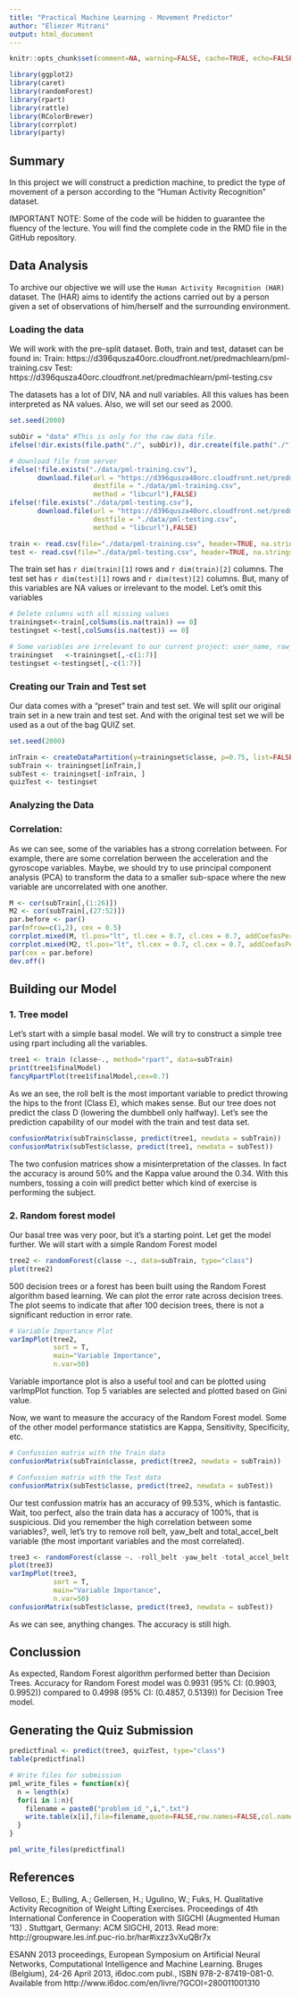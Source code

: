```yaml
---
title: "Practical Machine Learning - Movement Predictor"
author: "Eliezer Mitrani"
output: html_document
---
```


``` r
knitr::opts_chunk$set(comment=NA, warning=FALSE, cache=TRUE, echo=FALSE)
```

```r
library(ggplot2)
library(caret)
library(randomForest)
library(rpart) 
library(rattle)
library(RColorBrewer)
library(corrplot)
library(party)
```

## Summary

In this project we will construct a prediction machine, to predict the type of movement of a person according to the "Human Activity Recognition" dataset.

IMPORTANT NOTE: Some of the code will be hidden to guarantee the fluency of the lecture. You will find the complete code in the RMD file in the GitHub repository.

## Data Analysis

To archive our objective we will use the `Human Activity Recognition (HAR)` dataset. The (HAR) aims to identify the actions carried out by a person given a set of observations of him/herself and the surrounding environment.

### Loading the data

We will work with the pre-split dataset. Both, train and test, dataset can be found in:
Train: https://d396qusza40orc.cloudfront.net/predmachlearn/pml-training.csv
Test: https://d396qusza40orc.cloudfront.net/predmachlearn/pml-testing.csv

The datasets has a lot of DIV, NA and null variables. All this values has been interpreted as NA values. Also, we will set our seed as 2000.

```r

set.seed(2000)

subDir = "data" #This is only for the raw data file.
ifelse(!dir.exists(file.path("./", subDir)), dir.create(file.path("./", subDir)), FALSE) #this checks and create the data folder

# download file from server
ifelse(!file.exists("./data/pml-training.csv"),
       download.file(url = "https://d396qusza40orc.cloudfront.net/predmachlearn/pml-training.csv",
                     destfile = "./data/pml-training.csv",
                     method = "libcurl"),FALSE)
ifelse(!file.exists("./data/pml-testing.csv"),
       download.file(url = "https://d396qusza40orc.cloudfront.net/predmachlearn/pml-testing.csv",
                     destfile = "./data/pml-testing.csv",
                     method = "libcurl"),FALSE)

train <- read.csv(file="./data/pml-training.csv", header=TRUE, na.strings=c("NA","#DIV/0!", ""))
test <- read.csv(file="./data/pml-testing.csv", header=TRUE, na.strings=c("NA","#DIV/0!", ""))
```

The train set has `r dim(train)[1]` rows and `r dim(train)[2]` columns. The test set has `r dim(test)[1]` rows and `r dim(test)[2]` columns. But, many of this variables are NA values or irrelevant to the model. Let's omit this variables 


```r
# Delete columns with all missing values
trainingset<-train[,colSums(is.na(train)) == 0]
testingset <-test[,colSums(is.na(test)) == 0]

# Some variables are irrelevant to our current project: user_name, raw_timestamp_part_1, raw_timestamp_part_,2 cvtd_timestamp, new_window, and  num_window (columns 1 to 7). We can delete these variables.
trainingset   <-trainingset[,-c(1:7)]
testingset <-testingset[,-c(1:7)]
```

### Creating our Train and Test set

Our data comes with a "preset" train and test set. We will split our original train set in a new train and test set. And with the original test set we will be used as a out of the bag QUIZ set.

```r
set.seed(2000)

inTrain <- createDataPartition(y=trainingset$classe, p=0.75, list=FALSE)
subTrain <- trainingset[inTrain,] 
subTest <- trainingset[-inTrain, ]
quizTest <- testingset

```

### Analyzing the Data

### Correlation:

As we can see, some of the variables has a strong correlation between. For example, there are some correlation berween the acceleration and the gyroscope variables. Maybe, we should try to use principal component analysis (PCA) to transform the data to a smaller sub-space where the new variable are uncorrelated with one another. 

```r
M <- cor(subTrain[,(1:26)])
M2 <- cor(subTrain[,(27:52)])
par.before <- par()
par(mfrow=c(1,2), cex = 0.5)
corrplot.mixed(M, tl.pos="lt", tl.cex = 0.7, cl.cex = 0.7, addCoefasPercent = TRUE)
corrplot.mixed(M2, tl.pos="lt", tl.cex = 0.7, cl.cex = 0.7, addCoefasPercent = TRUE)
par(cex = par.before)
dev.off()
```

## Building our Model

### 1. Tree model

Let's start with a simple basal model. We will try to construct a simple tree using rpart including all the variables.

```r
tree1 <- train (classe~., method="rpart", data=subTrain)
print(tree1$finalModel)
fancyRpartPlot(tree1$finalModel,cex=0.7)
```

As we an see, the roll belt is the most important variable to predict throwing the hips to the front (Class E), which makes sense. But our tree does not predict the class D (lowering the dumbbell only halfway). Let's see the prediction capability of our model with the train and test data set.

```r
confusionMatrix(subTrain$classe, predict(tree1, newdata = subTrain))
confusionMatrix(subTest$classe, predict(tree1, newdata = subTest))
```

The two confusion matrices show a misinterpretation of the classes. In fact the accuracy is around 50% and the Kappa value around the 0.34. With this numbers, tossing a coin will predict better which kind of exercise is performing the subject.

### 2. Random forest model

Our basal tree was very poor, but it's a starting point. Let get the model further. We will start with a simple Random Forest model

```r
tree2 <- randomForest(classe ~., data=subTrain, type="class")
plot(tree2)
```

500 decision trees or a forest has been built using the Random Forest algorithm based learning. We can plot the error rate across decision trees. The plot seems to indicate that after 100 decision trees, there is not a significant reduction in error rate.

```r
# Variable Importance Plot
varImpPlot(tree2,
           sort = T,
           main="Variable Importance",
           n.var=50)
```

Variable importance plot is also a useful tool and can be plotted using varImpPlot function. Top 5 variables are selected and plotted based on Gini value.

Now, we want to measure the accuracy of the Random Forest model. Some of the other model performance statistics are Kappa, Sensitivity, Specificity, etc.

```r
# Confussion matrix with the Train data
confusionMatrix(subTrain$classe, predict(tree2, newdata = subTrain))

# Confussion matrix with the Test data
confusionMatrix(subTest$classe, predict(tree2, newdata = subTest))
```

Our test confussion matrix has an accuracy of 99.53%, which is fantastic. Wait, too perfect, also the train data has a accuracy of 100%, that is suspicious. Did you remember the high correlation between some variables?, well, let's try to remove roll belt, yaw_belt and total_accel_belt variable (the most important variables and the most correlated).

```r
tree3 <- randomForest(classe ~. -roll_belt -yaw_belt -total_accel_belt, data=subTrain, type="class")
plot(tree3)
varImpPlot(tree3,
           sort = T,
           main="Variable Importance",
           n.var=50)
confusionMatrix(subTest$classe, predict(tree3, newdata = subTest))
```

As we can see, anything changes. The accuracy is still high.

## Conclussion

As expected, Random Forest algorithm performed better than Decision Trees.
Accuracy for Random Forest model was 0.9931 (95% CI: (0.9903, 0.9952)) compared to 0.4998 (95% CI: (0.4857, 0.5139)) for Decision Tree model.

## Generating the Quiz Submission
```r
predictfinal <- predict(tree3, quizTest, type="class")
table(predictfinal)

# Write files for submission
pml_write_files = function(x){
  n = length(x)
  for(i in 1:n){
    filename = paste0("problem_id_",i,".txt")
    write.table(x[i],file=filename,quote=FALSE,row.names=FALSE,col.names=FALSE)
  }
}

pml_write_files(predictfinal)
```

## References

Velloso, E.; Bulling, A.; Gellersen, H.; Ugulino, W.; Fuks, H. Qualitative Activity Recognition of Weight Lifting Exercises. Proceedings of 4th International Conference in Cooperation with SIGCHI (Augmented Human '13) . Stuttgart, Germany: ACM SIGCHI, 2013.
Read more: http://groupware.les.inf.puc-rio.br/har#ixzz3vXuQBr7x

ESANN 2013 proceedings, European Symposium on Artificial Neural Networks, Computational  Intelligence 
and Machine Learning.  Bruges (Belgium), 24-26 April 2013, i6doc.com publ., ISBN 978-2-87419-081-0. 
Available from http://www.i6doc.com/en/livre/?GCOI=280011001310
